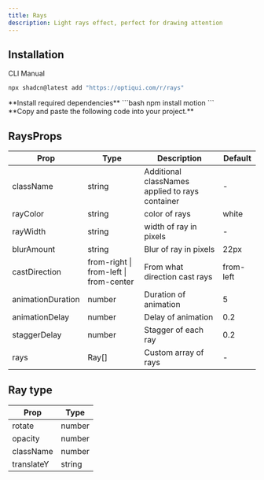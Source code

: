```yaml
---
title: Rays
description: Light rays effect, perfect for drawing attention
---
```


<ComponentPreview name="rays-example" className="not-prose" />

## Installation

<Tabs defaultValue="cli">

<TabsList>
  <TabsTrigger value="cli">CLI</TabsTrigger>
  <TabsTrigger value="manual">Manual</TabsTrigger>
</TabsList>
<TabsContent value="cli">

```bash
npx shadcn@latest add "https://optiqui.com/r/rays"
```

</TabsContent>
<TabsContent value="manual" className="mt-8">

<Stepper>
<div>
 **Install required dependencies**
 ```bash
npm install motion
 ```
</div>
<div>
**Copy and paste the following code into your project.**
<ComponentSource name="rays" />
</div>
</Stepper>
</TabsContent>
</Tabs>

## RaysProps

<div className="table-wrapper">
  <table>
    <thead>
      <tr>
        <th>Prop</th>
        <th>Type</th>
        <th>Description</th>
        <th>Default</th>
      </tr>
    </thead>
    <tbody>
      <tr>
        <td>className</td>
        <td>string</td>
        <td>Additional classNames applied to rays container</td>
        <td>-</td>
      </tr>
      <tr>
        <td>rayColor</td>
        <td>string</td>
        <td>color of rays</td>
        <td>white</td>
      </tr>
      <tr>
        <td>rayWidth</td>
        <td>string</td>
        <td>width of ray in pixels</td>
        <td>-</td>
      </tr>
      <tr>
        <td>blurAmount</td>
        <td>string</td>
        <td>Blur of ray in pixels</td>
        <td>22px</td>
      </tr>
      <tr>
        <td>castDirection</td>
        <td>from-right | from-left | from-center</td>
        <td>From what direction cast rays</td>
        <td>from-left</td>
      </tr>
      <tr>
        <td>animationDuration</td>
        <td>number</td>
        <td>Duration of animation</td>
        <td>5</td>
      </tr>
      <tr>
        <td>animationDelay</td>
        <td>number</td>
        <td>Delay of animation</td>
        <td>0.2</td>
      </tr>
      <tr>
        <td>staggerDelay</td>
        <td>number</td>
        <td>Stagger of each ray</td>
        <td>0.2</td>
      </tr>
      <tr>
        <td>rays</td>
        <td>Ray[]</td>
        <td>Custom array of rays</td>
        <td>-</td>
      </tr>
    </tbody>
  </table>
</div>

## Ray type

<div className="table-wrapper">
  <table>
    <thead>
      <tr>
        <th>Prop</th>
        <th>Type</th>
      </tr>
    </thead>
    <tbody>
      <tr>
        <td>rotate</td>
        <td>number</td>
      </tr>
      <tr>
        <td>opacity</td>
        <td>number</td>
      </tr>
      <tr>
        <td>className</td>
        <td>number</td>
      </tr>
      <tr>
        <td>translateY</td>
        <td>string</td>
      </tr>
    </tbody>
  </table>
</div>
